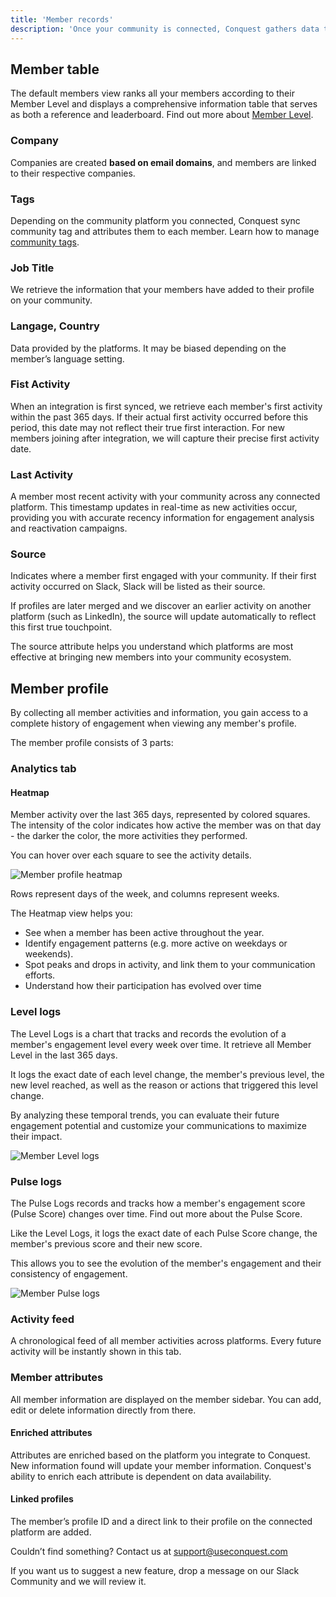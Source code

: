 ```yaml
---
title: 'Member records'
description: 'Once your community is connected, Conquest gathers data to generate member profiles, retrieving all activities from the past 365 days.'
---
```


## Member table

The default members view ranks all your members according to their Member Level and displays a comprehensive information table that serves as both a reference and leaderboard. Find out more about [Member Level](/member-level).

### Company
Companies are created **based on email domains**, and members are linked to their respective companies.

### Tags
Depending on the community platform you connected, Conquest sync community tag and attributes them to each member. Learn how to manage [community tags](/community-tags).

### Job Title
We retrieve the information that your members have added to their profile on your community.

### Langage, Country
Data provided by the platforms. It may be biased depending on the member’s language setting.

### Fist Activity
When an integration is first synced, we retrieve each member's first activity within the past 365 days. If their actual first activity occurred before this period, this date may not reflect their true first interaction. For new members joining after integration, we will capture their precise first activity date.

### Last Activity
A member most recent activity with your community across any connected platform. This timestamp updates in real-time as new activities occur, providing you with accurate recency information for engagement analysis and reactivation campaigns.

### Source
Indicates where a member first engaged with your community. If their first activity occurred on Slack, Slack will be listed as their source.

If profiles are later merged and we discover an earlier activity on another platform (such as LinkedIn), the source will update automatically to reflect this first true touchpoint.

The source attribute helps you understand which platforms are most effective at bringing new members into your community ecosystem.


## Member profile

By collecting all member activities and information, you gain access to a complete history of engagement when viewing any member's profile.

The member profile consists of 3 parts:

### Analytics tab

#### Heatmap

Member activity over the last 365 days, represented by colored squares. The intensity of the color indicates how active the member was on that day - the darker the color, the more activities they performed.

You can hover over each square to see the activity details.

<Frame>
    <img src="/images/member-heatmap.png" alt="Member profile heatmap" />
</Frame>

<Tip> Rows represent days of the week, and columns represent weeks. </Tip>

The Heatmap view helps you:

- See when a member has been active throughout the year.
- Identify engagement patterns (e.g. more active on weekdays or weekends).
- Spot peaks and drops in activity, and link them to your communication efforts.
- Understand how their participation has evolved over time


### Level logs

The Level Logs is a chart that tracks and records the evolution of a member's engagement level every week over time. It retrieve all Member Level in the last 365 days.

It logs the exact date of each level change, the member's previous level, the new level reached, as well as the reason or actions that triggered this level change.

By analyzing these temporal trends, you can evaluate their future engagement potential and customize your communications to maximize their impact.

<Frame>
    <img src="/images/level-logs.png" alt="Member Level logs" />
</Frame>

### Pulse logs

The Pulse Logs records and tracks how a member's engagement score (Pulse Score) changes over time. Find out more about the Pulse Score.

Like the Level Logs, it logs the exact date of each Pulse Score change, the member's previous score and their new score.

This allows you to see the evolution of the member's engagement and their consistency of engagement.

<Frame>
    <img src="/images/pulse-logs.png" alt="Member Pulse logs" />
</Frame>


### Activity feed

A chronological feed of all member activities across platforms. Every future activity will be instantly shown in this tab.


### Member attributes

All member information are displayed on the member sidebar. You can add, edit or delete information directly from there. 

#### Enriched attributes

Attributes are enriched based on the platform you integrate to Conquest. New information found will update your member information. Conquest's ability to enrich each attribute is dependent on data availability.

#### Linked profiles

The member’s profile ID and a direct link to their profile on the connected platform are added.

Couldn’t find something? Contact us at [support@useconquest.com](mailto:support@useconquest.com)

If you want us to suggest a new feature, drop a message on our Slack Community and we will review it.